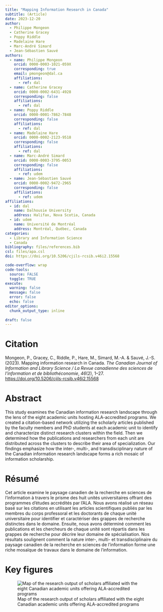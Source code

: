 ```yaml
---
title: "Mapping Information Research in Canada"
subtitle: (Article)
date: 2023-12-20
author:
  - Philippe Mongeon
  - Catherine Gracey
  - Poppy Riddle
  - Madelaine Hare
  - Marc-André Simard
  - Jean-Sébastien Sauvé
authors:
  - name: Philippe Mongeon
    orcid: 0000-0003-1021-059X
    corresponding: true
    email: pmongeon@dal.ca
    affiliations:
      - ref: dal
  - name: Catherine Gracey
    orcid: 0000-0002-6431-4928
    corresponding: false
    affiliations:
      - ref: dal
  - name: Poppy Riddle
    orcid: 0000-0001-7862-7848
    corresponding: false
    affiliations: 
      - ref: dal
  - name: Madelaine Hare
    orcid: 0000-0002-2123-9518
    corresponding: false
    affiliations: 
      - ref: dal
  - name: Marc-André Simard
    orcid: 0000-0003-3795-0053
    corresponding: false
    affiliations: 
      - ref: udem
  - name: Jean-Sébastien Sauvé
    orcid: 0000-0002-9472-2965
    corresponding: false
    affiliations: 
      - ref: udem
affiliations:
  - id: dal
    name: Dalhousie University
    address: Halifax, Nova Scotia, Canada
  - id: udem
    name: Université de Montréal
    address: Montréal, Québec, Canada
categories: 
  - Library and Information Science
  - Canada
bibliography: files/references.bib
csl: files/apa.csl
doi: https://doi.org/10.5206/cjils-rcsib.v46i2.15568

code-overflow: wrap
code-tools: 
  source: FALSE
  toggle: TRUE
execute:
  warning: false
  message: false
  error: false
  echo: false
editor_options: 
  chunk_output_type: inline
  
draft: false
---
```


# Citation

Mongeon, P., Gracey, C., Riddle, P., Hare, M., Simard, M.-A. & Sauvé, J.-S. (2023). Mapping information research in Canada. *The Canadian Journal of Information and Library Science / La Revue canadienne des sciences de l’information et de bibliothéconomie*, *46*(2), 1–27. <https://doi.org/10.5206/cjils-rcsib.v46i2.15568>

# Abstract

This study examines the Canadian information research landscape through the lens of the eight academic units hosting ALA-accredited programs. We created a citation-based network utilizing the scholarly articles published by the faculty members and PhD students at each academic unit to identify and characterize distinct research clusters within the field. Then we determined how the publications and researchers from each unit are distributed across the clusters to describe their area of specialization. Our findings emphasize how the inter-, multi-, and transdisciplinary nature of the Canadian information research landscape forms a rich mosaic of information scholarship.

# Résumé

Cet article examine le paysage canadien de la recherche en sciences de l’information à travers le prisme des huit unités universitaires offrant des programmes d’études accrédités par l'ALA. Nous avons réalisé un réseau basé sur les citations en utilisant les articles scientifiques publiés par les membres du corps professoral et les doctorants de chaque unité universitaire pour identifier et caractériser des grappes de recherche distinctes dans le domaine. Ensuite, nous avons déterminé comment les publications et les chercheurs de chaque unité sont répartis dans les grappes de recherche pour décrire leur domaine de spécialisation. Nos résultats soulignent comment la nature inter-, multi- et transdisciplinaire du paysage canadien de la recherche en sciences de l’information forme une riche mosaïque de travaux dans le domaine de l’information.

# Key figures

![Map of the research output of scholars affiliated with the eight Canadian academic units offering ALA-accredited programs](images/clipboard-394695485.png){fig-align="center"}
